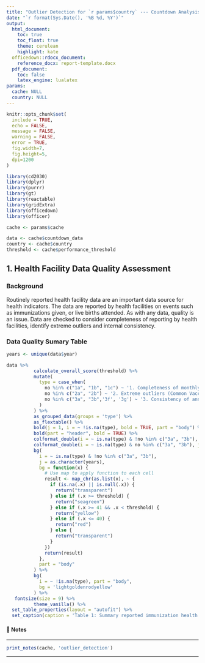 ```yaml
---
title: "Outlier Detection for `r params$country` --- Countdown Analysis"
date: "`r format(Sys.Date(), '%B %d, %Y')`"
output: 
  html_document:
    toc: true
    toc_float: true
    theme: cerulean
    highlight: kate
  officedown::rdocx_document:
    reference_docx: report-template.docx
  pdf_document:
    toc: false
    latex_engine: lualatex
params:
  cache: NULL
  country: NULL
---
```


```r
knitr::opts_chunk$set(
  include = TRUE,
  echo = FALSE,
  message = FALSE,
  warning = FALSE,
  error = TRUE,
  fig.width=7, 
  fig.height=5, 
  dpi=1200
)

library(cd2030)
library(dplyr)
library(purrr)
library(gt)
library(reactable)
library(gridExtra)
library(officedown)
library(officer)

cache <- params$cache

data <- cache$countdown_data
country <- cache$country
threshold <- cache$performance_threshold
```

## 1. Health Facility Data Quality Assessment {-}

### Background

Routinely reported health facility data are an important data source for health
indicators. The data are reported by health facilities on events such as immunizations
given, or live births attended. As with any data, quality is an issue. Data are checked
to consider completeness of reporting by health facilities, identify extreme outliers
and internal consistency. 

### Data Quality Sumary Table

```r

years <- unique(data$year)

data %>%
          calculate_overall_score(threshold) %>%
          mutate(
            type = case_when(
              no %in% c("1a", "1b", "1c") ~ '1. Completeness of monthly facility reporting (Immunization)',
              no %in% c("2a", "2b") ~ '2. Extreme outliers (Common Vaccine antigens)',
              no %in% c("3a", "3b",'3f', '3g') ~ '3. Consistency of annual reporting'
            )
          ) %>%
          as_grouped_data(groups = 'type') %>%
          as_flextable() %>%
          bold(j = 1, i = ~ !is.na(type), bold = TRUE, part = "body") %>%
          bold(part = "header", bold = TRUE) %>%
          colformat_double(i = ~ is.na(type) & !no %in% c("3a", "3b"), j = as.character(years), digits = 0, big.mark = ",") %>%
          colformat_double(i = ~ is.na(type) & no %in% c("3a", "3b"), j = as.character(years), digits = 2) %>%
          bg(
            i = ~ is.na(type) & !no %in% c("3a", "3b"),
            j = as.character(years),
            bg = function(x) {
              # Use map to apply function to each cell
              result <- map_chr(as.list(x), ~ {
                if (is.na(.x) || is.null(.x)) {
                  return("transparent")
                } else if (.x >= threshold) {
                  return("seagreen")
                } else if (.x >= 41 && .x < threshold) {
                  return("yellow")
                } else if (.x <= 40) {
                  return("red")
                } else {
                  return("transparent")
                }
              })
              return(result)
            },
            part = "body"
          ) %>%
          bg(
            i = ~ !is.na(type), part = "body",
            bg = 'lightgoldenrodyellow'
          ) %>%
   fontsize(size = 9) %>% 
          theme_vanilla() %>%
  set_table_properties(layout = "autofit") %>% 
  set_caption(caption = 'Table 1: Summary reported immunization health facility data DHIS2')
```

#### 📝 Notes 

::: {custom-style="Style1"}

---

```r
print_notes(cache, 'outlier_detection')
```

---

:::
